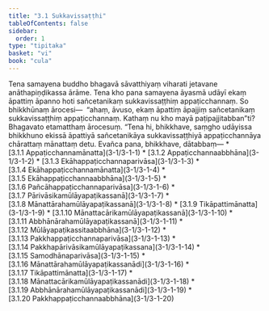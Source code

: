 ```yaml
---
title: "3.1 Sukkavissaṭṭhi"
tableOfContents: false
sidebar:
  order: 1
type: "tipitaka"
basket: "vi"
book: "cula"
---
```



<DynamicBreadcrumb />

<Division number="97" book="cula" e="ch" v="4" p="104">

<Paragraph number="498" book="cula">
Tena samayena buddho bhagavā sāvatthiyaṃ viharati jetavane anāthapiṇḍikassa ārāme. Tena kho pana samayena āyasmā udāyī ekaṃ āpattiṃ āpanno hoti sañcetanikaṃ sukkavissaṭṭhiṃ appaṭicchannaṃ. So bhikkhūnaṃ ārocesi—  “ahaṃ, āvuso, ekaṃ āpattiṃ āpajjiṃ sañcetanikaṃ sukkavissaṭṭhiṃ appaṭicchannaṃ. Kathaṃ nu kho mayā paṭipajjitabban”ti? Bhagavato etamatthaṃ ārocesuṃ. “Tena hi, bhikkhave, saṃgho udāyissa bhikkhuno ekissā āpattiyā sañcetanikāya sukkavissaṭṭhiyā appaṭicchannāya chārattaṃ mānattaṃ detu. Evañca pana, bhikkhave, dātabbaṃ—

</Paragraph>
</Division>

<TableOfContents book="cula" section="3.1">
* [3.1.1 Appaṭicchannamānatta](3-1/3-1-1)
* [3.1.2 Appaṭicchannaabbhāna](3-1/3-1-2)
* [3.1.3 Ekāhappaṭicchannaparivāsa](3-1/3-1-3)
* [3.1.4 Ekāhappaṭicchannamānatta](3-1/3-1-4)
* [3.1.5 Ekāhappaṭicchannaabbhāna](3-1/3-1-5)
* [3.1.6 Pañcāhappaṭicchannaparivāsa](3-1/3-1-6)
* [3.1.7 Pārivāsikamūlāyapaṭikassanā](3-1/3-1-7)
* [3.1.8 Mānattārahamūlāyapaṭikassanā](3-1/3-1-8)
* [3.1.9 Tikāpattimānatta](3-1/3-1-9)
* [3.1.10 Mānattacārikamūlāyapaṭikassanā](3-1/3-1-10)
* [3.1.11 Abbhānārahamūlāyapaṭikassanā](3-1/3-1-11)
* [3.1.12 Mūlāyapaṭikassitaabbhāna](3-1/3-1-12)
* [3.1.13 Pakkhappaṭicchannaparivāsa](3-1/3-1-13)
* [3.1.14 Pakkhapārivāsikamūlāyapaṭikassana](3-1/3-1-14)
* [3.1.15 Samodhānaparivāsa](3-1/3-1-15)
* [3.1.16 Mānattārahamūlāyapaṭikassanādi](3-1/3-1-16)
* [3.1.17 Tikāpattimānatta](3-1/3-1-17)
* [3.1.18 Mānattacārikamūlāyapaṭikassanādi](3-1/3-1-18)
* [3.1.19 Abbhānārahamūlāyapaṭikassanādi](3-1/3-1-19)
* [3.1.20 Pakkhappaṭicchannaabbhāna](3-1/3-1-20)
</TableOfContents>